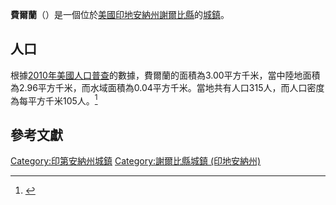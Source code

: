{{noteTA
|G1=USState
|G2=地名
|G3=Unit
}}
{{Infobox settlement
|name            = 費爾蘭
|native_name = Fairland
|settlement_type          = [[鎮|城鎮]]
|image_skyline            = Fairland-indiana-from-above.jpg
|imagesize                = 250px
|image_map                = Shelby County Indiana Incorporated and Unincorporated areas Fairland Highlighted 1822396.svg
|mapsize                  = 250px
|subdivision_type         = [[世界政區索引|國家]]
|subdivision_type1        = [[美国州份|州份]]
|subdivision_type2        = [[印地安納州行政區劃|縣]]
|subdivision_name         = [[美国|美国]]
|subdivision_name1        = [[印地安納州|印地安納州]]
|subdivision_name2        = [[謝爾比縣_(印地安納州)|謝爾比縣]]
|elevation_ft             = 774
|elevation_m              = 236
|timezone                 = [[北美东部时区|CST]]
|area_total_km2           = 3.00
|area_land_km2            = 2.96
|area_water_km2           = 0.04
|area_total_sq_mi         = 
|area_land_sq_mi          = 
|area_water_sq_mi         = 
|population_as_of         = [[2010年美國人口普查|2010]]
|population_footnotes     = 
|population_total         = 315
|population_density_km2   = auto
|population_density_sq_mi = auto
|utc_offset               = -5
|coordinates              = {{coord|39|35|20|N|85|51|43|W|display=inline,title}}
| coor_pinpoint           = 
| coordinates_footnotes   = 
|timezone_DST             = EDT
|utc_offset_DST           = -4
|postal_code_type         = [[美國郵區編號|郵區編號]]
|postal_code              = 46126
|area_code                = {{link-en|电话区号219|Area code 219|219}}
|blank_name = [[地名信息系统|GNIS ID]]
|blank_info = 434301<ref name="GNIS">{{cite gnis|434301|Fairland}}</ref>
}}
'''費爾蘭'''（{{lang-en|Fairland}}）是一個位於[[美國|美國]][[印地安納州|印地安納州]][[謝爾比縣_(印地安納州)|謝爾比縣]]的[[鎮|城鎮]]。

== 人口 ==
根據[[2010年美國人口普查|2010年美國人口普查]]的數據，費爾蘭的面積為3.00平方千米，當中陸地面積為2.96平方千米，而水域面積為0.04平方千米。當地共有人口315人，而人口密度為每平方千米105人。<ref name="GR8">{{cite web|url=http://factfinder2.census.gov|publisher=[[美国人口调查局|美国人口调查局]]|accessdate=2011-05-14|title=American FactFinder|archive-date=2013-09-11|archive-url=https://web.archive.org/web/20130911234518/http://factfinder2.census.gov/|dead-url=no}}</ref>

== 參考文獻 ==
{{reflist}}
{{謝爾比縣 (印地安納州)}}
{{Indiana-geo-stub}}
{{DEFAULTSORT:Fairland, Indiana}}
[[Category:印第安納州城鎮|Category:印第安納州城鎮]]
[[Category:謝爾比縣城鎮_(印地安納州)|Category:謝爾比縣城鎮 (印地安納州)]]
<nowiki></nowiki>